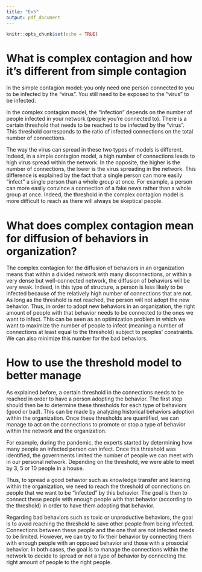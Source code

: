 ```yaml
---
title: "Ex5"
output: pdf_document
---
```


```r
knitr::opts_chunk$set(echo = TRUE)
```


# What is complex contagion and how it’s different from simple contagion

In the simple contagion model: you only need one person connected to you to be infected by the “virus”. You still need to be exposed to the “virus” to be infected.

In the complex contagion model, the “infection” depends on the number of people infected in your network (people you’re connected to). There is a certain threshold that needs to be reached to be infected by the “virus”. This threshold corresponds to the ratio of infected connections on the total number of connections.

The way the virus can spread in these two types of models is different. Indeed, in a simple contagion model, a high number of connections leads to high virus spread within the network. In the opposite, the higher is the number of connections, the lower is the virus spreading in the network. This difference is explained by the fact that a single person can more easily “infect” a single person than a whole group at once. For example, a person can more easily convince a connection of a fake news rather than a whole group at once. Indeed, the threshold in the complex contagion model is more difficult to reach as there will always be skeptical people.

# What does complex contagion mean for diffusion of behaviors in organization?

The complex contagion for the diffusion of behaviors in an organization means that within a divided network with many disconnections, or within a very dense but well-connected network, the diffusion of behaviors will be very weak. Indeed, in this type of structure, a person is less likely to be infected because of the relatively high number of connections that are not. As long as the threshold is not reached, the person will not adopt the new behavior. Thus, in order to adopt new behaviors in an organization, the right amount of people with that behavior needs to be connected to the ones we want to infect. This can be seen as an optimization problem in which we want to maximize the number of people to infect (meaning a number of connections at least equal to the threshold) subject to peoples’ constraints. We can also minimize this number for the bad behaviors.

# How to use the threshold model to better manage

As explained before, a certain threshold in the connections needs to be reached in order to have a person adopting the behavior. The first step should then be to determine these thresholds for each type of behaviors (good or bad). This can be made by analyzing historical behaviors adoption within the organization. Once these thresholds are quantified, we can manage to act on the connections to promote or stop a type of behavior within the network and the organization. 

For example, during the pandemic, the experts started by determining how many people an infected person can infect. Once this threshold was identified, the governments limited the number of people we can meet with in our personal network. Depending on the threshold, we were able to meet by 3, 5 or 10 people in a house.

Thus, to spread a good behavior such as knowledge transfer and learning within the organization, we need to reach the threshold of connections on people that we want to be “infected” by this behavior. The goal is then to connect these people with enough people with that behavior (according to the threshold) in order to have them adopting that behavior. 

Regarding bad behaviors such as toxic or unproductive behaviors, the goal is to avoid reaching the threshold to save other people from being infected. Connections between these people and the one that are not infected needs to be limited. However, we can try to fix their behavior by connecting them with enough people with an opposed behavior and those with a prosocial behavior.
In both cases, the goal is to manage the connections within the network to decide to spread or not a type of behavior by connecting the right amount of people to the right people.

